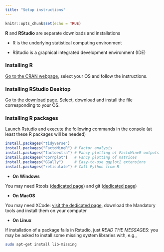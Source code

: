```yaml
---
title: "Setup instructions"
---
```


```r
knitr::opts_chunk$set(echo = TRUE)
```

**R** and **RStudio** are separate downloads and installations

- R is the underlying statistical computing environment

- RStudio is a graphical integrated development environment (IDE)

### Installing R

[Go to the CRAN webpage](https://cran.r-project.org/), select your OS and follow the instructions.

### Installing RStudio Desktop

[Go to the download page](https://rstudio.com/products/rstudio/download/#download). Select, download and install the file corresponding to your OS.

### Installing R packages

Launch Rstudio and execute the following commands in the console (at least these R packages will be needed)

```r
install.packages("tidyverse")
install.packages("FactoMineR") # Factor analysis
install.packages("factoextra") # Fancy plotting of FactoMineR outputs
install.packages("corrplot")   # Fancy plotting of matrices 
install.packages("GGally")     # Easy-to-use ggplot2 extensions
install.packages("reticulate") # Call Python from R
```

- **On Windows**

You may need Rtools ([dedicated page](https://cran.r-project.org/bin/windows/Rtools/)) and git ([dedicated page](https://git-scm.com/download/win))

- **On MacOS**

You may need XCode: [visit the dedicated page](https://mac.r-project.org/tools/), download the Mandatory tools and install them on your computer

- **On Linux**

If installation of a package fails in Rstudio, just _READ THE MESSAGES_: you may be asked to install some missing system libraries with, e.g.,

```bash
sudo apt-get install lib-missing
```
